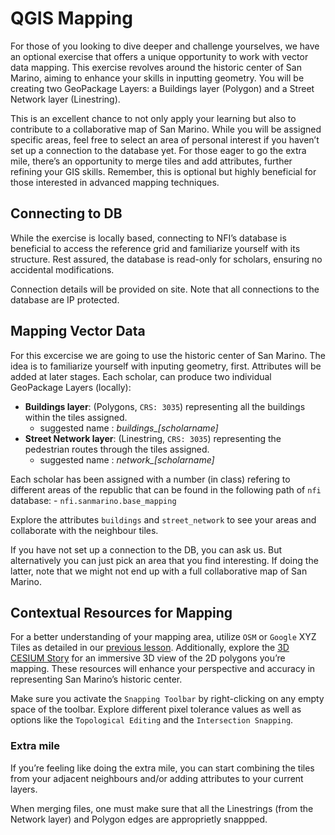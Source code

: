 # QGIS Mapping

For those of you looking to dive deeper and challenge yourselves, we have an optional exercise that offers a unique opportunity to work with vector data mapping. This exercise revolves around the historic center of San Marino, aiming to enhance your skills in inputting geometry. You will be creating two GeoPackage Layers: a Buildings layer (Polygon) and a Street Network layer (Linestring).

This is an excellent chance to not only apply your learning but also to contribute to a collaborative map of San Marino. While you will be assigned specific areas, feel free to select an area of personal interest if you haven't set up a connection to the database yet. For those eager to go the extra mile, there's an opportunity to merge tiles and add attributes, further refining your GIS skills. Remember, this is optional but highly beneficial for those interested in advanced mapping techniques.

## Connecting to DB
While the exercise is locally based, connecting to NFI's database is beneficial to access the reference grid and familiarize yourself with its structure. Rest assured, the database is read-only for scholars, ensuring no accidental modifications.

::: {.callout-tip}
Connection details will be provided on site. Note that all connections to the database are IP protected.
:::

## Mapping Vector Data

For this excercise we are going to use the historic center of San Marino. The idea is to familiarize yourself with inputing geometry, first. Attributes will be added at later stages.
Each scholar, can produce two individual GeoPackage Layers (locally): 

- **Buildings layer**: (Polygons, `CRS: 3035`) representing all the buildings within the tiles assigned.
    - suggested name : *buildings_[scholarname]*
- **Street Network layer**: (Linestring, `CRS: 3035`) representing the pedestrian routes through the tiles assigned. 
    - suggested name : *network_[scholarname]*

Each scholar has been assigned with a number (in class) refering to different areas of the republic that can be found in the following path of `nfi` database:
    - `nfi.sanmarino.base_mapping`

Explore the attributes `buildings` and `street_network` to see your areas and collaborate with the neighbour tiles.

::: {.callout-note}
If you have not set up a connection to the DB, you can ask us. But alternatively you can just pick an area that you find interesting. If doing the latter, note that we might not end up with a full collaborative map of San Marino.
:::

## Contextual Resources for Mapping
For a better understanding of your mapping area, utilize `OSM` or `Google` XYZ Tiles as detailed in our [previous lesson](chapter_1/qgis.qmd). Additionally, explore the [3D CESIUM Story](https://ion.cesium.com/stories/viewer/?id=0806b0b0-46ac-4a95-9410-92cac329574b) for an immersive 3D view of the 2D polygons you're mapping. These resources will enhance your perspective and accuracy in representing San Marino's historic center.

::: {.callout-tip}
Make sure you activate the `Snapping Toolbar` by right-clicking on any empty space of the toolbar. 
Explore different pixel tolerance values as well as options like the `Topological Editing` and the `Intersection Snapping`.
:::

### Extra mile 
If you're feeling like doing the extra mile, you can start combining the tiles from your adjacent neighbours and/or adding attributes to your current layers.

When merging files, one must make sure that all the Linestrings (from the Network layer) and Polygon edges are approprietly snappped.